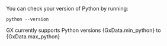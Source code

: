 
You can check your version of Python by running:

```console title="Terminal command"
python --version
```

<p>GX currently supports Python versions {GxData.min_python} to {GxData.max_python}</p>